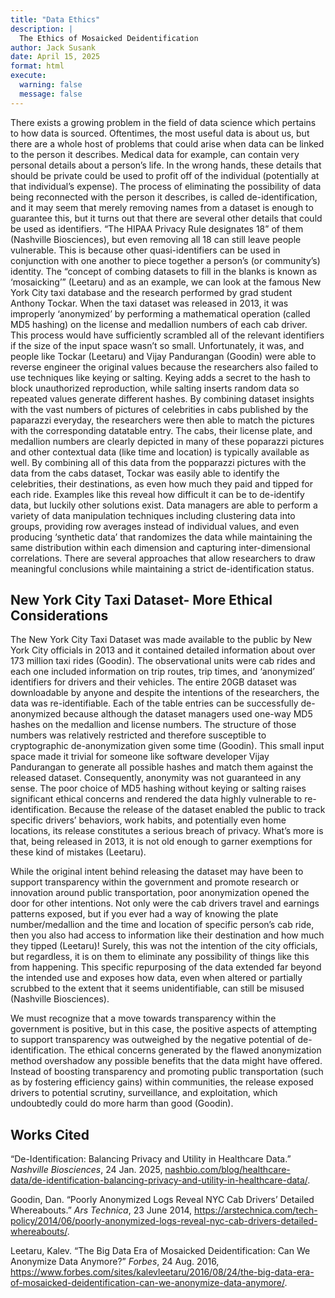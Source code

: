 ```yaml
---
title: "Data Ethics"
description: |
  The Ethics of Mosaicked Deidentification
author: Jack Susank
date: April 15, 2025
format: html
execute:
  warning: false
  message: false
---
```


There exists a growing problem in the field of data science which pertains to how data is sourced. Oftentimes, the most useful data is about us, but there are a whole host of problems that could arise when data can be linked to the person it describes. Medical data for example, can contain very personal details about a person's life. In the wrong hands, these details that should be private could be used to profit off of the individual (potentially at that individual's expense). The process of eliminating the possibility of data being reconnected with the person it describes, is called de-identification, and it may seem that merely removing names from a dataset is enough to guarantee this, but it turns out that there are several other details that could be used as identifiers. "The HIPAA Privacy Rule designates 18" of them (Nashville Biosciences), but even removing all 18 can still leave people vulnerable. This is because other quasi-identifiers can be used in conjunction with one another to piece together a person's (or community's) identity. The "concept of combing datasets to fill in the blanks is known as 'mosaicking'" (Leetaru) and as an example, we can look at the famous New York City taxi database and the research performed by grad student Anthony Tockar. When the taxi dataset was released in 2013, it was improperly 'anonymized' by performing a mathematical operation (called MD5 hashing) on the license and medallion numbers of each cab driver. This process would have sufficiently scrambled all of the relevant identifiers if the size of the input space wasn't so small. Unfortunately, it was, and people like Tockar (Leetaru) and Vijay Pandurangan (Goodin) were able to reverse engineer the original values because the researchers also failed to use techniques like keying or salting. Keying adds a secret to the hash to block unauthorized reproduction, while salting inserts random data so repeated values generate different hashes. By combining dataset insights with the vast numbers of pictures of celebrities in cabs published by the paparazzi everyday, the researchers were then able to match the pictures with the corresponding datatable entry. The cabs, their license plate, and medallion numbers are clearly depicted in many of these poparazzi pictures and other contextual data (like time and location) is typically available as well. By combining all of this data from the popparazzi pictures with the data from the cabs dataset, Tockar was easily able to identify the celebrities, their destinations, as even how much they paid and tipped for each ride. Examples like this reveal how difficult it can be to de-identify data, but luckily other solutions exist. Data managers are able to perform a variety of data manipulation techniques including clustering data into groups, providing row averages instead of individual values, and even producing 'synthetic data' that randomizes the data while maintaining the same distribution within each dimension and capturing inter-dimensional correlations. There are several approaches that allow researchers to draw meaningful conclusions while maintaining a strict de-identification status.


## New York City Taxi Dataset- More Ethical Considerations ##

The New York City Taxi Dataset was made available to the public by New York City officials in 2013 and it contained detailed information about over 173 million taxi rides (Goodin). The observational units were cab rides and each one included information on trip routes, trip times, and 'anonymized' identifiers for drivers and their vehicles. The entire 20GB dataset was downloadable by anyone and despite the intentions of the researchers, the data was re-identifiable. Each of the table entries can be successfully de-anonymized because although the dataset managers used one-way MD5 hashes on the medallion and license numbers. The structure of those numbers was relatively restricted and therefore susceptible to cryptographic de-anonymization given some time (Goodin). This small input space made it trivial for someone like software developer Vijay Pandurangan to generate all possible hashes and match them against the released dataset. Consequently, anonymity was not guaranteed in any sense. The poor choice of MD5 hashing without keying or salting raises significant ethical concerns and rendered the data highly vulnerable to re-identification. Because the release of the dataset enabled the public to track specific drivers' behaviors, work habits, and potentially even home locations, its release constitutes a serious breach of privacy. What's more is that, being released in 2013, it is not old enough to garner exemptions for these kind of mistakes (Leetaru).

While the original intent behind releasing the dataset may have been to support transparency within the government and promote research or innovation around public transportation, poor anonymization opened the door for other intentions. Not only were the cab drivers travel and earnings patterns exposed, but if you ever had a way of knowing the plate number/medallion and the time and location of specific person's cab ride, then you also had access to information like their destination and how much they tipped (Leetaru)! Surely, this was not the intention of the city officials, but regardless, it is on them to eliminate any possibility of things like this from happening. This specific repurposing of the data extended far beyond the intended use and exposes how data, even when altered or partially scrubbed to the extent that it seems unidentifiable, can still be misused (Nashville Biosciences).

We must recognize that a move towards transparency within the government is positive, but in this case, the positive aspects of attempting to support transparency was outweighed by the negative potential of de-identification. The ethical concerns generated by the flawed anonymization method overshadow any possible benefits that the data might have offered. Instead of boosting transparency and promoting public transportation (such as by fostering efficiency gains) within communities, the release exposed drivers to potential scrutiny, surveillance, and exploitation, which undoubtedly could do more harm than good (Goodin).



## Works Cited

“De-Identification: Balancing Privacy and Utility in Healthcare Data.” *Nashville Biosciences*, 24 Jan. 2025, [nashbio.com/blog/healthcare-data/de-identification-balancing-privacy-and-utility-in-healthcare-data/](https://nashbio.com/blog/healthcare-data/de-identification-balancing-privacy-and-utility-in-healthcare-data/).

Goodin, Dan. “Poorly Anonymized Logs Reveal NYC Cab Drivers’ Detailed Whereabouts.” *Ars Technica*, 23 June 2014, [https://arstechnica.com/tech-policy/2014/06/poorly-anonymized-logs-reveal-nyc-cab-drivers-detailed-whereabouts/](https://arstechnica.com/tech-policy/2014/06/poorly-anonymized-logs-reveal-nyc-cab-drivers-detailed-whereabouts/).

Leetaru, Kalev. “The Big Data Era of Mosaicked Deidentification: Can We Anonymize Data Anymore?” *Forbes*, 24 Aug. 2016, [https://www.forbes.com/sites/kalevleetaru/2016/08/24/the-big-data-era-of-mosaicked-deidentification-can-we-anonymize-data-anymore/](https://www.forbes.com/sites/kalevleetaru/2016/08/24/the-big-data-era-of-mosaicked-deidentification-can-we-anonymize-data-anymore/).

